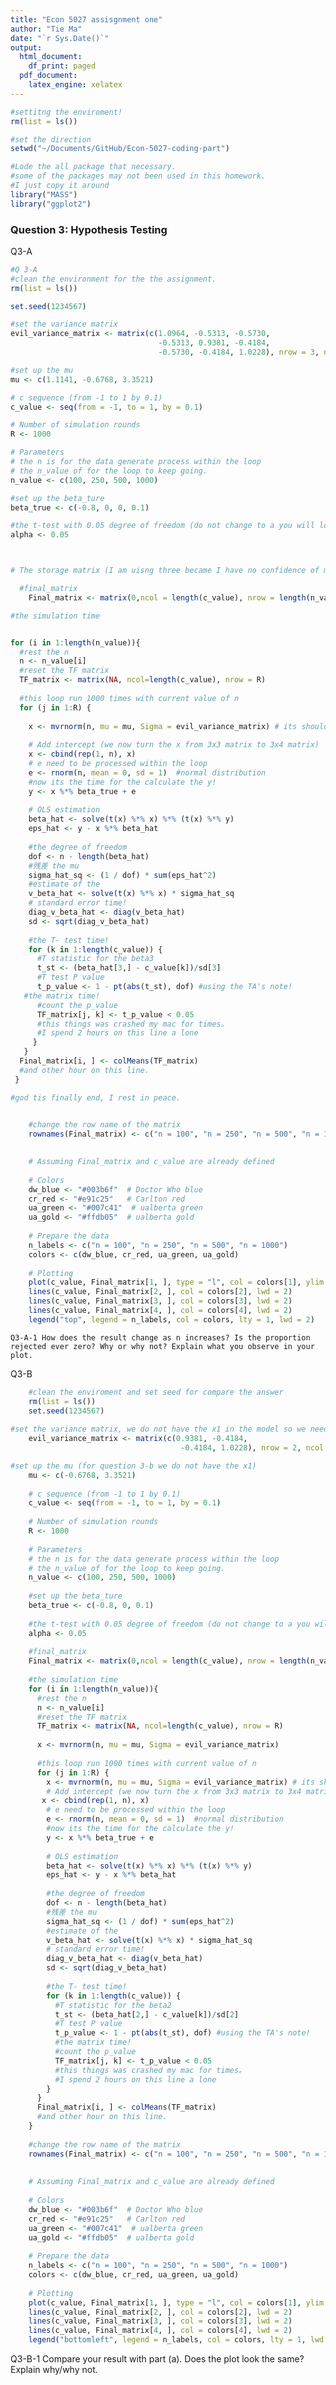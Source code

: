 ```yaml
---
title: "Econ 5027 assisgnment one"
author: "Tie Ma"
date: "`r Sys.Date()`"
output:
  html_document:
    df_print: paged
  pdf_document:
    latex_engine: xelatex
---
```


```r
#settitng the enviroment!
rm(list = ls())

#set the direction
setwd("~/Documents/GitHub/Econ-5027-coding-part")

#Lode the all package that necessary.
#some of the packages may not been used in this homework.
#I just copy it around
library("MASS")
library("ggplot2")
```

### Question 3: Hypothesis Testing
  Q3-A
```r
#Q 3-A 
#clean the environment for the the assignment. 
rm(list = ls())

set.seed(1234567)

#set the variance matrix
evil_variance_matrix <- matrix(c(1.0964, -0.5313, -0.5730, 
                                 -0.5313, 0.9381, -0.4184,
                                 -0.5730, -0.4184, 1.0228), nrow = 3, ncol = 3, byrow = TRUE)

#set up the mu
mu <- c(1.1141, -0.6768, 3.3521)

# c sequence (from -1 to 1 by 0.1)
c_value <- seq(from = -1, to = 1, by = 0.1)

# Number of simulation rounds
R <- 1000

# Parameters 
# the n is for the data generate process within the loop
# the n_value of for the loop to keep going.
n_value <- c(100, 250, 500, 1000)

#set up the beta_ture
beta_true <- c(-0.8, 0, 0, 0.1) 

#the t-test with 0.05 degree of freedom (do not change to a you will lost it)
alpha <- 0.05



# The storage matrix (I am uisng three became I have no confidence of my coding skill)

  #final_matrix
    Final_matrix <- matrix(0,ncol = length(c_value), nrow = length(n_value))

#the simulation time


for (i in 1:length(n_value)){
  #rest the n
  n <- n_value[i]
  #reset the TF matrix
  TF_matrix <- matrix(NA, ncol=length(c_value), nrow = R)
  
  #this loop run 1000 times with current value of n
  for (j in 1:R) {
    
    x <- mvrnorm(n, mu = mu, Sigma = evil_variance_matrix) # its should be "Sigma" not "sigma"
    
    # Add intercept (we now turn the x from 3x3 matrix to 3x4 matrix)
    x <- cbind(rep(1, n), x)
    # e need to be processed within the loop 
    e <- rnorm(n, mean = 0, sd = 1)  #normal distribution 
    #now its the time for the calculate the y!
    y <- x %*% beta_true + e
    
    # OLS estimation
    beta_hat <- solve(t(x) %*% x) %*% (t(x) %*% y)
    eps_hat <- y - x %*% beta_hat
    
    #the degree of freedom 
    dof <- n - length(beta_hat)
    #残差 the mu
    sigma_hat_sq <- (1 / dof) * sum(eps_hat^2)
    #estimate of the 
    v_beta_hat <- solve(t(x) %*% x) * sigma_hat_sq
    # standard error time!
    diag_v_beta_hat <- diag(v_beta_hat)
    sd <- sqrt(diag_v_beta_hat)
    
    #the T- test time!
    for (k in 1:length(c_value)) {
      #T statistic for the beta3
      t_st <- (beta_hat[3,] - c_value[k])/sd[3]
      #T test P value 
      t_p_value <- 1 - pt(abs(t_st), dof) #using the TA's note!
   #the matrix time!
      #count the p_value
      TF_matrix[j, k] <- t_p_value < 0.05
      #this things was crashed my mac for times。
      #I spend 2 hours on this line a lone
     }
   }
  Final_matrix[i, ] <- colMeans(TF_matrix)
  #and other hour on this line.
 }

#god tis finally end, I rest in peace.

    
    #change the row name of the matrix 
    rownames(Final_matrix) <- c("n = 100", "n = 250", "n = 500", "n = 1000")
    

    # Assuming Final_matrix and c_value are already defined
    
    # Colors
    dw_blue <- "#003b6f"  # Doctor Who blue
    cr_red <- "#e91c25"   # Carlton red
    ua_green <- "#007c41"  # ualberta green 
    ua_gold <- "#ffdb05"  # ualberta gold
    
    # Prepare the data
    n_labels <- c("n = 100", "n = 250", "n = 500", "n = 1000")
    colors <- c(dw_blue, cr_red, ua_green, ua_gold)
    
    # Plotting
    plot(c_value, Final_matrix[1, ], type = "l", col = colors[1], ylim = c(min(Final_matrix), max(Final_matrix)), xlab = "Value of c", ylab = "Proportion of Rejections", main = "Power Curves for Different Sample Sizes", lwd = 2, xlim = c(-1, 1))
    lines(c_value, Final_matrix[2, ], col = colors[2], lwd = 2)
    lines(c_value, Final_matrix[3, ], col = colors[3], lwd = 2)
    lines(c_value, Final_matrix[4, ], col = colors[4], lwd = 2)
    legend("top", legend = n_labels, col = colors, lty = 1, lwd = 2)

``` 
    Q3-A-1 How does the result change as n increases? Is the proportion rejected ever zero? Why or why not? Explain what you observe in your plot.


  Q3-B
```r
    #clean the enviroment and set seed for compare the answer
    rm(list = ls())
    set.seed(1234567)
    
#set the variance matrix, we do not have the x1 in the model so we need to remove something from the matrix 
    evil_variance_matrix <- matrix(c(0.9381, -0.4184,
                                      -0.4184, 1.0228), nrow = 2, ncol = 2, byrow = TRUE)

#set up the mu (for question 3-b we do not have the x1)
    mu <- c(-0.6768, 3.3521)
    
    # c sequence (from -1 to 1 by 0.1)
    c_value <- seq(from = -1, to = 1, by = 0.1)
    
    # Number of simulation rounds
    R <- 1000
    
    # Parameters 
    # the n is for the data generate process within the loop
    # the n_value of for the loop to keep going.
    n_value <- c(100, 250, 500, 1000)
    
    #set up the beta_ture
    beta_true <- c(-0.8, 0, 0.1) 
    
    #the t-test with 0.05 degree of freedom (do not change to a you will lost it)
    alpha <- 0.05
    
    #final_matrix
    Final_matrix <- matrix(0,ncol = length(c_value), nrow = length(n_value))
    
    #the simulation time
    for (i in 1:length(n_value)){
      #rest the n
      n <- n_value[i]
      #reset the TF matrix
      TF_matrix <- matrix(NA, ncol=length(c_value), nrow = R)
      
      x <- mvrnorm(n, mu = mu, Sigma = evil_variance_matrix)
      
      #this loop run 1000 times with current value of n
      for (j in 1:R) {
        x <- mvrnorm(n, mu = mu, Sigma = evil_variance_matrix) # its should be "Sigma" not "sigma"
        # Add intercept (we now turn the x from 3x3 matrix to 3x4 matrix)
       x <- cbind(rep(1, n), x)
        # e need to be processed within the loop 
        e <- rnorm(n, mean = 0, sd = 1)  #normal distribution 
        #now its the time for the calculate the y!
        y <- x %*% beta_true + e
        
        # OLS estimation
        beta_hat <- solve(t(x) %*% x) %*% (t(x) %*% y)
        eps_hat <- y - x %*% beta_hat
        
        #the degree of freedom 
        dof <- n - length(beta_hat)
        #残差 the mu
        sigma_hat_sq <- (1 / dof) * sum(eps_hat^2)
        #estimate of the 
        v_beta_hat <- solve(t(x) %*% x) * sigma_hat_sq
        # standard error time!
        diag_v_beta_hat <- diag(v_beta_hat)
        sd <- sqrt(diag_v_beta_hat)
        
        #the T- test time!
        for (k in 1:length(c_value)) {
          #T statistic for the beta2
          t_st <- (beta_hat[2,] - c_value[k])/sd[2]
          #T test P value 
          t_p_value <- 1 - pt(abs(t_st), dof) #using the TA's note!
          #the matrix time!
          #count the p_value
          TF_matrix[j, k] <- t_p_value < 0.05
          #this things was crashed my mac for times。
          #I spend 2 hours on this line a lone
        }
      }
      Final_matrix[i, ] <- colMeans(TF_matrix)
      #and other hour on this line.
    }
    
    #change the row name of the matrix 
    rownames(Final_matrix) <- c("n = 100", "n = 250", "n = 500", "n = 1000")
    
    
    # Assuming Final_matrix and c_value are already defined
    
    # Colors
    dw_blue <- "#003b6f"  # Doctor Who blue
    cr_red <- "#e91c25"   # Carlton red
    ua_green <- "#007c41"  # ualberta green 
    ua_gold <- "#ffdb05"  # ualberta gold
    
    # Prepare the data
    n_labels <- c("n = 100", "n = 250", "n = 500", "n = 1000")
    colors <- c(dw_blue, cr_red, ua_green, ua_gold)
    
    # Plotting
    plot(c_value, Final_matrix[1, ], type = "l", col = colors[1], ylim = c(min(Final_matrix), max(Final_matrix)), xlab = "Value of c", ylab = "proportion of rejections", main = "3-B power curves for different sample size", lwd = 2, xlim = c(-1, 1))
    lines(c_value, Final_matrix[2, ], col = colors[2], lwd = 2)
    lines(c_value, Final_matrix[3, ], col = colors[3], lwd = 2)
    lines(c_value, Final_matrix[4, ], col = colors[4], lwd = 2)
    legend("bottomleft", legend = n_labels, col = colors, lty = 1, lwd = 2)

```
  Q3-B-1 Compare your result with part (a). Does the plot look the same? Explain why/why not.